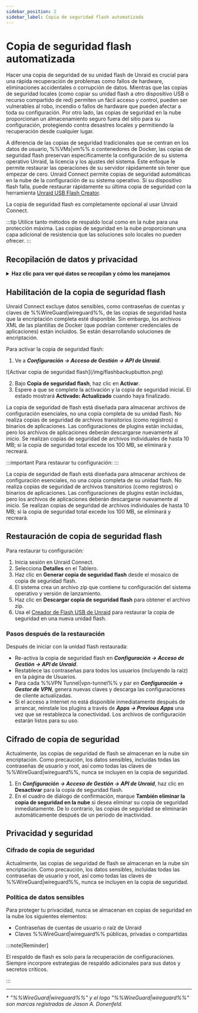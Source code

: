 ```yaml
---
sidebar_position: 2
sidebar_label: Copia de seguridad flash automatizada
---
```



# Copia de seguridad flash automatizada

Hacer una copia de seguridad de su unidad flash de Unraid es crucial para una rápida recuperación de problemas como fallos de hardware, eliminaciones accidentales o corrupción de datos. Mientras que las copias de seguridad locales (como copiar su unidad flash a otro dispositivo USB o recurso compartido de red) permiten un fácil acceso y control, pueden ser vulnerables al robo, incendio o fallos de hardware que pueden afectar a toda su configuración. Por otro lado, las copias de seguridad en la nube proporcionan un almacenamiento seguro fuera del sitio para su configuración, protegiendo contra desastres locales y permitiendo la recuperación desde cualquier lugar.

A diferencia de las copias de seguridad tradicionales que se centran en los datos de usuario, %%VMs|vm%% o contenedores de Docker, las copias de seguridad flash preservan específicamente la configuración de su sistema operativo Unraid, la licencia y los ajustes del sistema. Este enfoque le permite restaurar las operaciones de su servidor rápidamente sin tener que empezar de cero. Unraid Connect permite copias de seguridad automáticas en la nube de la configuración de su sistema operativo. Si su dispositivo flash falla, puede restaurar rápidamente su última copia de seguridad con la herramienta [Unraid USB Flash Creator](https://unraid.net/download).

La copia de seguridad flash es completamente opcional al usar Unraid Connect.

:::tip
Utilice tanto métodos de respaldo local como en la nube para una protección máxima. Las copias de seguridad en la nube proporcionan una capa adicional de resistencia que las soluciones solo locales no pueden ofrecer.
:::

## Recopilación de datos y privacidad

<details>
  <summary><strong>Haz clic para ver qué datos se recopilan y cómo los manejamos</strong></summary>

  Unraid Connect toma en serio tu privacidad y datos al usar la copia de seguridad flash:

  <h4>Propósito</h4>

  La copia de seguridad rápida solo conserva los archivos de configuración necesarios para restaurar tu entorno del SO Unraid. Esto te ayuda a recuperarte rápidamente y mantener la continuidad del servicio en caso de que tu dispositivo flash presente una falla.

  <h4>Datos recolectados</h4>

  La copia de seguridad incluye solo archivos de configuración, asegurando que la información sensible, como contraseñas y claves de %%WireGuard|wireguard%%, esté excluida. Los archivos XML de plantillas de Docker pueden ser parte de la copia de seguridad y podrían contener credenciales específicas de la aplicación.

  <h4>Retención de datos</h4>

  Solo se conserva la última copia de seguridad. Si una copia de seguridad excede ciertos límites—específicamente, si los archivos individuales superan los 10 MB o el tamaño total del repositorio excede los 100 MB—será eliminada y recreada. Las copias de seguridad también se eliminan cuando desactivas la función de copia de seguridad rápida o después de un periodo específico de inactividad.

  <h4>Compartición de datos</h4>

  Los datos de la copia de seguridad rápida nunca se comparten con terceros. Se almacenan exclusivamente para proporcionarte servicios de respaldo y restauración.
</details>

## Habilitación de la copia de seguridad flash

Unraid Connect excluye datos sensibles, como contraseñas de cuentas y claves de %%WireGuard|wireguard%%, de las copias de seguridad hasta que la encriptación completa esté disponible. Sin embargo, los archivos XML de las plantillas de Docker (que podrían contener credenciales de aplicaciones) están incluidos. Se están desarrollando soluciones de encriptación.

Para activar la copia de seguridad flash:

1. Ve a ***Configuración → Acceso de Gestión → API de Unraid***.

<div style={{ margen: 'auto', maxAnchura: '600px', display: 'flex', flexDirection: 'columna', alignItems: 'centro' }}>
  ![Activar copia de seguridad flash](/img/flashbackupbutton.png)
</div>

2. Bajo **Copia de seguridad flash**, haz clic en **Activar**.
3. Espere a que se complete la activación y la copia de seguridad inicial. El estado mostrará **Activado: Actualizado** cuando haya finalizado.

La copia de seguridad de flash está diseñada para almacenar archivos de configuración esenciales, no una copia completa de su unidad flash. No realiza copias de seguridad de archivos transitorios (como registros) o binarios de aplicaciones. Las configuraciones de plugins están incluidas, pero los archivos de aplicaciones deberán descargarse nuevamente al inicio. Se realizan copias de seguridad de archivos individuales de hasta 10 MB; si la copia de seguridad total excede los 100 MB, se eliminará y recreará.

:::important
Para restaurar tu configuración:
:::

La copia de seguridad de flash está diseñada para almacenar archivos de configuración esenciales, no una copia completa de su unidad flash. No realiza copias de seguridad de archivos transitorios (como registros) o binarios de aplicaciones. Las configuraciones de plugins están incluidas, pero los archivos de aplicaciones deberán descargarse nuevamente al inicio. Se realizan copias de seguridad de archivos individuales de hasta 10 MB; si la copia de seguridad total excede los 100 MB, se eliminará y recreará.

## Restauración de copia de seguridad flash

Para restaurar tu configuración:

1. Inicia sesión en Unraid Connect.
2. Selecciona **Detalles** en el Tablero.
3. Haz clic en **Generar copia de seguridad flash** desde el mosaico de copia de seguridad flash.
4. El sistema crea un archivo zip que contiene tu configuración del sistema operativo y versión de lanzamiento.
5. Haz clic en **Descargar copia de seguridad flash** para obtener el archivo zip.
6. Usa el [Creador de Flash USB de Unraid](https://unraid.net/download) para restaurar la copia de seguridad en una nueva unidad flash.

### Pasos después de la restauración

Después de iniciar con la unidad flash restaurada:

- Re-activa la copia de seguridad flash en ***Configuración → Acceso de Gestión → API de Unraid***.
- Restablece las contraseñas para todos los usuarios (incluyendo la raíz) en la página de Usuarios.
- Para cada %%VPN Tunnel|vpn-tunnel%% y par en ***Configuración → Gestor de VPN***, genera nuevas claves y descarga las configuraciones de cliente actualizadas.
- Si el acceso a Internet no está disponible inmediatamente después de arrancar, reinstale los plugins a través de ***Apps → Previous Apps*** una vez que se restablezca la conectividad. Los archivos de configuración estarán listos para su uso.

## Cifrado de copia de seguridad

Actualmente, las copias de seguridad de flash se almacenan en la nube sin encriptación. Como precaución, los datos sensibles, incluidas todas las contraseñas de usuario y root, así como todas las claves de %%WireGuard|wireguard%%, nunca se incluyen en la copia de seguridad.

1. En ***Configuración → Acceso de Gestión → API de Unraid***, haz clic en **Desactivar** para la copia de seguridad flash.
2. En el cuadro de diálogo de confirmación, marque **También eliminar la copia de seguridad en la nube** si desea eliminar su copia de seguridad inmediatamente. De lo contrario, las copias de seguridad se eliminarán automáticamente después de un período de inactividad.

## Privacidad y seguridad

### Cifrado de copia de seguridad

Actualmente, las copias de seguridad de flash se almacenan en la nube sin encriptación. Como precaución, los datos sensibles, incluidas todas las contraseñas de usuario y root, así como todas las claves de %%WireGuard|wireguard%%, nunca se incluyen en la copia de seguridad.

### Política de datos sensibles

Para proteger tu privacidad, nunca se almacenan en copias de seguridad en la nube los siguientes elementos:

- Contraseñas de cuentas de usuario o raíz de Unraid
- Claves %%WireGuard|wireguard%% públicas, privadas o compartidas

:::note\[Reminder]

El respaldo de flash es solo para la recuperación de configuraciones. Siempre incorpore estrategias de respaldo adicionales para sus datos y secretos críticos.

:::

---

\* *"%%WireGuard|wireguard%%" y el logo "%%WireGuard|wireguard%%" son marcas registradas de Jason A. Donenfeld.*
